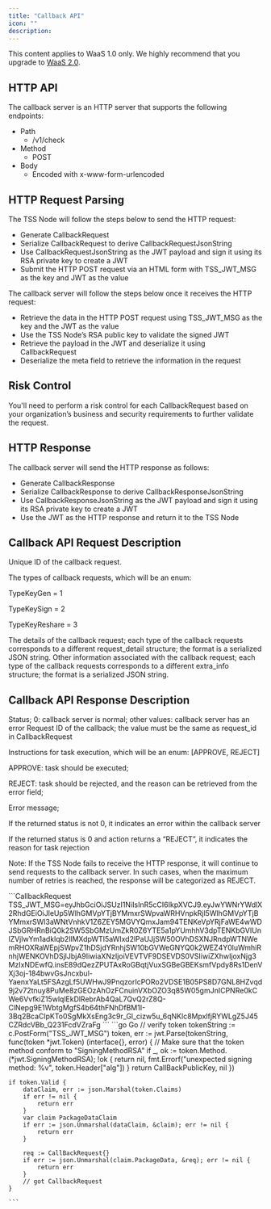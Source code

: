 ```yaml
---
title: "Callback API"
icon: ""
description:
---
```

<Note>This content applies to WaaS 1.0 only. We highly recommend that you upgrade to [WaaS 2.0](https://www.cobo.com/developers/v2/guides/overview/introduction).</Note>

## HTTP API

The callback server is an HTTP server that supports the following endpoints:

* Path
  * /v1/check
* Method
  * POST
* Body
  * Encoded with x-www-form-urlencoded&#x20;

## HTTP Request Parsing&#x20;

The TSS Node will follow the steps below to send the HTTP request:

* Generate CallbackRequest
* Serialize CallbackRequest to derive CallbackRequestJsonString
* Use CallbackRequestJsonString as the JWT payload and sign it using its RSA private key to create a JWT
* Submit the HTTP POST request via an HTML form with TSS\_JWT\_MSG as the key and JWT as the value

The callback server will follow the steps below once it receives the HTTP request:

* Retrieve the data in the HTTP POST request using TSS\_JWT\_MSG as the key and the JWT as the value
* Use the TSS Node’s RSA public key to validate the signed JWT
* Retrieve the payload in the JWT and deserialize it using CallbackRequest
* Deserialize the meta field to retrieve the information in the request

## Risk Control

You'll need to perform a risk control for each CallbackRequest based on your organization’s business and security requirements to further validate the request.

## HTTP Response

The callback server will send the HTTP response as follows: &#x20;

* Generate CallbackResponse
* Serialize CallbackResponse to derive CallbackResponseJsonString
* Use CallbackResponseJsonString as the JWT payload and sign it using its RSA private key to create a JWT
* Use the JWT as the HTTP response and return it to the TSS Node

## Callback API Request Description

<ParamField body="request_id" type="String" required>Unique ID of the callback request.</ParamField>
<ParamField body="request_type" type="Int" required><p>The types of callback requests, which will be an enum:</p><p></p><p>TypeKeyGen = 1</p><p>TypeKeySign = 2</p><p>TypeKeyReshare = 3</p></ParamField>
<ParamField body="request_detail" type="String" required>The details of the callback request; each type of the callback requests corresponds to a different request\_detail structure; the format is a serialized JSON string.</ParamField>
<ParamField body="extra_info" type="String" required>Other information associated with the callback request; each type of the callback requests corresponds to a different extra\_info structure; the format is a serialized JSON string.</ParamField>

## Callback API Response Description

<ResponseField name="status" type="Int" required>Status; 0: callback server is normal; other values: callback server has an error</ResponseField>
<ResponseField name="request_id" type="String" required>Request ID of the callback; the value must be the same as request\_id in CallbackRequest</ResponseField>
<ResponseField name="action" type="String" required><p>Instructions for task execution, which will be an enum: [APPROVE, REJECT]</p><p></p><p>APPROVE: task should be executed; </p><p></p><p>REJECT: task should be rejected, and the reason can be retrieved from the error field; </p><p></p></ResponseField>
<ResponseField name="error" type="String" optional><p>Error message;</p><p></p><p>If the returned status is not 0, it indicates an error within the callback server</p><p></p><p>If the returned status is 0 and action returns a “REJECT”, it indicates the reason for task rejection</p><p></p></ResponseField>

Note: If the TSS Node fails to receive the HTTP response, it will continue to send requests to the callback server. In such cases, when the maximum number of retries is reached, the response will be categorized as REJECT.

<RequestExample>
    ```CallbackRequest
    TSS_JWT_MSG=eyJhbGciOiJSUzI1NiIsInR5cCI6IkpXVCJ9.eyJwYWNrYWdlX2RhdGEiOiJleUp5WlhGMVpYTjBYMmxrSWpvaWRHVnpkRjl5WlhGMVpYTjBYMmxrSWl3aWNtVnhkV1Z6ZEY5MGVYQmxJam94TENKeVpYRjFaWE4wWDJSbGRHRnBiQ0k2SW5SbGMzUmZkR0Z6YTE5a1pYUmhhV3dpTENKbGVIUnlZVjlwYm1adklqb2llMXdpWTI5aWIxd2lPaUJjSW50OVhDSXNJRndpWTNWemRHOXRaWEpjSWpvZ1hDSjdYRnhjSW10bGVWeGNYQ0k2WEZ4Y0luWmhiRnhjWENKOVhDSjlJbjA9IiwiaXNzIjoiVEVTVF9DSEVDS0VSIiwiZXhwIjoxNjg3MzIxNDEwfQ.insE89dQezZPUTAxRoGBqtjVuxSGBeGBEKsmfVpdy8Rs1DenVXj3oj-184bwvGsJncxbul-YaenxYaLt5FSAzgLf5UWHwJ9PnqzorIcPORo2VDSE1B05PS8D7GNL8HZvqd9j2v72tnuy8PuMe8zGEOzAhOzFCnuinVXbOZO3q85W05gmJnICPNRe0kCWe6VvfkiZ15wlqlEkDlRebrAb4QaL7QvQ2rZ8Q-ClNepg9E1WbtgMgfS4b64thFNhDfBM1I-3Bq2BcaClpKTo0SgMkXsEng3c9r_Gl_cizw5u_6qNKlc8MpxlfjRYWLgZ5J45CZRdcVBb_Q231FcdVZraFg
    ```
</RequestExample>

<ResponseExample>
    ```go Go
    // verify token
    tokenString := c.PostForm("TSS_JWT_MSG")
    token, err := jwt.Parse(tokenString, func(token *jwt.Token) (interface{}, error) {
        // Make sure that the token method conform to "SigningMethodRSA"
        if _, ok := token.Method.(*jwt.SigningMethodRSA); !ok {
            return nil, fmt.Errorf("unexpected signing method: %v", token.Header["alg"])
        }
        return CallBackPublicKey, nil
    })

    if token.Valid {
        dataClaim, err := json.Marshal(token.Claims)
        if err != nil {
            return err
        }
        var claim PackageDataClaim
        if err := json.Unmarshal(dataClaim, &claim); err != nil {
            return err
        }

        req := CallBackRequest{}
        if err := json.Unmarshal(claim.PackageData, &req); err != nil {
            return err
        }
        // got CallbackRequest
    }

    ```
</ResponseExample>
